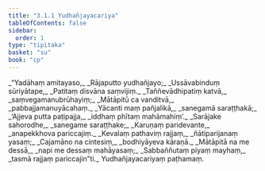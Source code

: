 ```yaml
---
title: "3.1.1 Yudhañjayacariya"
tableOfContents: false
sidebar:
  order: 1
type: "tipitaka"
basket: "su"
book: "cp"
---
```



<DynamicBreadcrumb />

<Division number="1" book="cp">

<Paragraph number="269" type="verses" book="cp">
_“Yadāhaṃ amitayaso,_  
_Rājaputto yudhañjayo;_  
_Ussāvabinduṃ sūriyātape,_  
_Patitaṃ disvāna saṃvijiṃ._  

</Paragraph>

</Division>
<Division number="2" book="cp">

<Paragraph number="270" type="verses" book="cp">
_Taññevādhipatiṃ katvā,_  
_saṃvegamanubrūhayiṃ;_  
_Mātāpitū ca vanditvā,_  
_pabbajjamanuyācahaṃ._  

</Paragraph>

</Division>
<Division number="3" book="cp">

<Paragraph number="271" type="verses" book="cp">
_Yācanti maṃ pañjalikā,_  
_sanegamā saraṭṭhakā;_  
_‘Ajjeva putta paṭipajja,_  
_iddhaṃ phītaṃ mahāmahiṃ’._  

</Paragraph>

</Division>
<Division number="4" book="cp">

<Paragraph number="272" type="verses" book="cp">
_Sarājake sahorodhe,_  
_sanegame saraṭṭhake;_  
_Karuṇaṃ paridevante,_  
_anapekkhova pariccajiṃ._  

</Paragraph>

</Division>
<Division number="5" book="cp">

<Paragraph number="273" type="verses" book="cp">
_Kevalaṃ pathaviṃ rajjaṃ,_  
_ñātiparijanaṃ yasaṃ;_  
_Cajamāno na cintesiṃ,_  
_bodhiyāyeva kāraṇā._  

</Paragraph>

</Division>
<Division number="6" book="cp">

<Paragraph number="274" type="verses" book="cp">
_Mātāpitā na me dessā,_  
_napi me dessaṃ mahāyasaṃ;_  
_Sabbaññutaṃ piyaṃ mayhaṃ,_  
_tasmā rajjaṃ pariccajin”ti._  


</Paragraph>
</Division>

<Paragraph number="275" type="center" book="cp">
Yudhañjayacariyaṃ paṭhamaṃ.
</Paragraph>